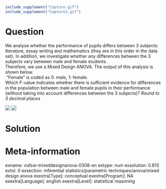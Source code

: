 ```r
include_supplement("Capture.gif")
include_supplement("Capture1.gif")
```

Question
========
We analyse whether the performance of pupils differs between 3 subjects:
literature, essay writing and mathematics (they are in this order in the
data set). In addition, we investigate whether any differences between
the 3 subjects vary between male and female students.   
Therefore, we use a Mixed Design ANOVA. The output of this analysis is
shown below.  
 "Female" is coded as 0: male, 1: female.  
Which F-value indicates whether there is sufficient evidence for
differences in the population between male and female pupils in their
performance (without taking into account differences between the 3
subjects)? *Round to 3 decimal places*  
  
![](Capture.gif)
![](Capture1.gif)


Solution
========











Meta-information
================
exname: vufsw-mixeddesignanova-0308-en
extype: num
exsolution: 0.813
extol: 0
exsection: inferential statistics/parametric techniques/anova/mixed design anova
exextra[Type]: conceptual
exextra[Program]: NA
exextra[Language]: english
exextra[Level]: statistical reasoning

